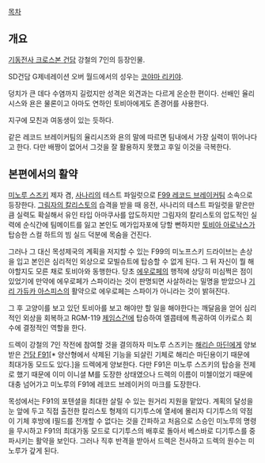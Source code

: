 [[목차]]

== 개요 ==
[[기동전사 크로스본 건담]] 강철의 7인의 등장인물.

SD건담 G제네레이션 오버 월드에서의 성우는 [[코야마 리키야]].

덩치가 큰 데다 수염까지 길렀지만 성격은 외견과는 다르게 온순한 편이다. 선배인 율리시스와 욘은 물론이고 아마도 연하인 토비아에게도 존경어를 사용한다.

지구에 모친과 여동생이 있는 듯하다.

같은 레코드 브레이커팀의 율리시즈와 욘의 말에 따르면 팀내에서 가장 실력이 뛰어나다고 한다. 다만 배짱이 없어서 그것을 잘 활용하지 못했고 후일 이것을 극복한다.

== 본편에서의 활약 ==
[[미노루 스즈키]] 제자 겸, [[사나리]]의 테스트 파일럿으로 [[F99 레코드 브레이커]]팀 소속으로 등장한다. [[그림자의 칼리스토]]의 습격을 받을 때 응전, 사나리의 테스트 파일럿을 맡은만큼 실력도 확실해서 유인 타입 아마쿠사를 압도하지만 그림자의 칼리스토의 압도적인 실력에 순식간에 팀메이트를 잃고 본인도 메가입자포에 당할 뻔하지만 [[토비아 아로낙스]]가 탑승한 스컬 하트의 빔 실드 덕분에 목숨을 건진다.

그러나 그 대신 목성제국의 계획을 저지할 수 있는 F99의 미노프스키 드라이브는 손상을 입고 본인은 심리적인 외상으로 모빌슈트에 탑승할 수 없게 된다. 그 뒤 자신이 뭘 해야할지도 모른 채로 토비아와 동행한다. 당초 [[에우로페]]의 행적에 상당히 미심쩍은 점이 있었기에 만약에 에우로페가 스파이라는 것이 판명되면 사살하라는 밀명을 받았으나 [[기리 가듀카 아스피스]]의 활약으로 에우로페는 스파이가 아니라는 것이 밝혀진다.

그 후 고양이를 보고 있던 토비아를 보고 해야만 할 일을 해야한다는 깨달음을 얻어 심리적인 외상을 회복하고 RGM-119 [[제임스건]]에 탑승하여 엘콥테에 특공하여 이카로스 회수에 결정적인 역할을 한다.

드렉이 강철의 7인 작전에 참여할 것을 결의하자 미노루 스즈키는 [[해리슨 마딘]]에게 양보받은 [[건담 F91]][* 양산형에서 삭제된 기능을 되살린 기체로 해리슨 마딘용이기 때문에 최대가동 모드도 있다.]을 드렉에게 양보한다. 다만 F91은 미노루 스즈키의 탑승을 전제로 했기 때문에 이미 이니셜 M를 도장한 상태였으나 드렉의 이름이 미첼이었기 때문에 대충 넘어가고 미노루의 F91에 레코드 브레이커의 마크를 도장한다.

목성에서는 F91의 포텐셜을 최대한 살릴 수 있는 원거리 지원을 맡았다. 계획의 달성을 눈 앞에 두고 직접 출전한 칼리스토 형제의 디기투스에 열세에 몰리자 디기투스의 약점이 기체 후방에 I필드를 전개할 수 없다는 것을 간파하고 처음으로 스승인 미노루의 명령을 무시하고 F91의 최대가동 모드로 디기투스의 배후로 돌아서 베스바로 디기투스를 중파시키는 활약을 보인다. 그러나 직후 반격을 받아서 드렉은 전사하고 드렉의 원수는 미노루가 갚게 된다.
